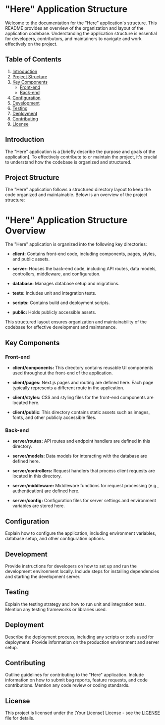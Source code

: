 # "Here" Application Structure

Welcome to the documentation for the "Here" application's structure. This README provides an overview of the organization and layout of the application codebase. Understanding the application structure is essential for developers, contributors, and maintainers to navigate and work effectively on the project.

## Table of Contents

1. [Introduction](#introduction)
2. [Project Structure](#project-structure)
3. [Key Components](#key-components)
   - [Front-end](#front-end)
   - [Back-end](#back-end)
4. [Configuration](#configuration)
5. [Development](#development)
6. [Testing](#testing)
7. [Deployment](#deployment)
8. [Contributing](#contributing)
9. [License](#license)

## Introduction

The "Here" application is a [briefly describe the purpose and goals of the application]. To effectively contribute to or maintain the project, it's crucial to understand how the codebase is organized and structured.

## Project Structure

The "Here" application follows a structured directory layout to keep the code organized and maintainable. Below is an overview of the project structure:


# "Here" Application Structure Overview

The "Here" application is organized into the following key directories:

- **client:** Contains front-end code, including components, pages, styles, and public assets.

- **server:** Houses the back-end code, including API routes, data models, controllers, middleware, and configuration.

- **database:** Manages database setup and migrations.

- **tests:** Includes unit and integration tests.

- **scripts:** Contains build and deployment scripts.

- **public:** Holds publicly accessible assets.

This structured layout ensures organization and maintainability of the codebase for effective development and maintenance.



## Key Components

### Front-end

- **client/components:** This directory contains reusable UI components used throughout the front-end of the application.

- **client/pages:** Next.js pages and routing are defined here. Each page typically represents a different route in the application.

- **client/styles:** CSS and styling files for the front-end components are located here.

- **client/public:** This directory contains static assets such as images, fonts, and other publicly accessible files.

### Back-end

- **server/routes:** API routes and endpoint handlers are defined in this directory.

- **server/models:** Data models for interacting with the database are defined here.

- **server/controllers:** Request handlers that process client requests are located in this directory.

- **server/middleware:** Middleware functions for request processing (e.g., authentication) are defined here.

- **server/config:** Configuration files for server settings and environment variables are stored here.

## Configuration

Explain how to configure the application, including environment variables, database setup, and other configuration options.

## Development

Provide instructions for developers on how to set up and run the development environment locally. Include steps for installing dependencies and starting the development server.

## Testing

Explain the testing strategy and how to run unit and integration tests. Mention any testing frameworks or libraries used.

## Deployment

Describe the deployment process, including any scripts or tools used for deployment. Provide information on the production environment and server setup.

## Contributing

Outline guidelines for contributing to the "Here" application. Include information on how to submit bug reports, feature requests, and code contributions. Mention any code review or coding standards.

## License

This project is licensed under the [Your License] License - see the [LICENSE](LICENSE) file for details.
